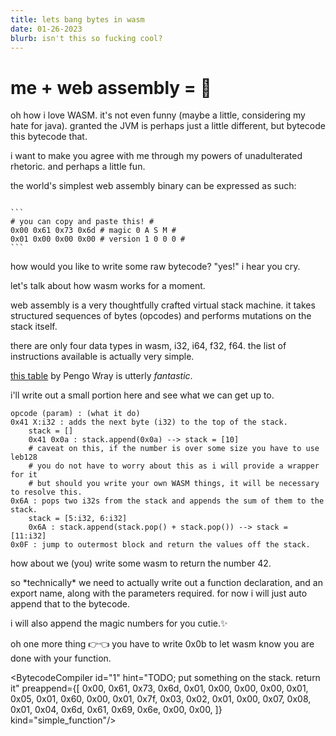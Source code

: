 ```yaml
---
title: lets bang bytes in wasm
date: 01-26-2023
blurb: isn't this so fucking cool?
---
```



# me + web assembly = 💖
oh how i love WASM. it's not even funny (maybe a little, considering my hate for java).
granted the JVM is perhaps just a little different, but bytecode this bytecode that.

i want to make you agree with me through my powers of unadulterated rhetoric. and perhaps a little fun.

the world's simplest web assembly binary can be expressed as such:

<code>
```
# you can copy and paste this! #
0x00 0x61 0x73 0x6d # magic 0 A S M #
0x01 0x00 0x00 0x00 # version 1 0 0 0 #
```
</code>

how would you like to write some raw bytecode? "yes!" i hear you cry.

<BytecodeCompiler id="0" hint="0x00 0x61..." preappend={[]}/>

let's talk about how wasm works for a moment.

web assembly is a very thoughtfully crafted virtual stack machine.
it takes structured sequences of bytes (opcodes) and performs mutations
on the stack itself.

there are only four data types in wasm, i32, i64, f32, f64.
the list of instructions available is actually very simple.

[this table](https://pengowray.github.io/wasm-ops/) by Pengo Wray is utterly *fantastic*.

i'll write out a small portion here and see what we can get up to.

```
opcode (param) : (what it do)
0x41 X:i32 : adds the next byte (i32) to the top of the stack.
    stack = []
    0x41 0x0a : stack.append(0x0a) --> stack = [10]
    # caveat on this, if the number is over some size you have to use leb128
    # you do not have to worry about this as i will provide a wrapper for it
    # but should you write your own WASM things, it will be necessary to resolve this. 
0x6A : pops two i32s from the stack and appends the sum of them to the stack.
    stack = [5:i32, 6:i32]
    0x6A : stack.append(stack.pop() + stack.pop()) --> stack = [11:i32]
0x0F : jump to outermost block and return the values off the stack.
```

how about we (you) write some wasm to return the number 42.

<Aside mood="rat">
so *technically* we need to actually write out a function declaration, and an export name,
along with the parameters required. for now i will just auto append that to the bytecode.

i will also append the magic numbers for you cutie.✨

oh one more thing 👉👈 you have to write 0x0b to let wasm know you are done with your function.
</Aside>

<BytecodeCompiler id="1" 
hint="TODO; 
put something on the stack.
return it"
preappend={[
    0x00, 0x61, 0x73, 0x6d,
    0x01, 0x00, 0x00, 0x00,
    0x01, 0x05, 0x01,
    0x60, 0x00, 0x01, 0x7f,
    0x03, 0x02, 0x01, 0x00,
    0x07, 0x08, 0x01, 0x04, 0x6d, 0x61, 0x69, 0x6e, 0x00, 0x00,
]}
kind="simple_function"/>